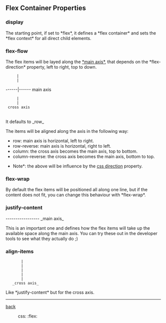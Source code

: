 == Flex Container Properties ==

=== display  ===

The starting point, if set to *flex*, it defines a *flex container* and sets the *flex context* for all direct child elements.

{{{css
.container {
  display: flex;
}
}}}


=== flex-flow ===

The flex items will be layed along the [[https://developer.mozilla.org/en-US/docs/Web/CSS/flex-direction|*main axis*]], that depends on the *flex-direction* property, left to right, top to down.

      |
      |
------|------ main axis
      |
      | 
  cross axis
 
 
{{{css
.container {
  flex-direction: row | row-reverse | column | column-reverse;
}
}}}

It defaults to _row_

The items will be aligned along the axis in the following way:
* row: main axis is horizontal, left to right.
* row-reverse: main axis is horizontal, right to left.
* column: the cross axis becomes the main axis, top to bottom.
* column-reverse: the cross axis becomes the main axis, bottom to top.

*Note*: the above will be influence by the [[https://developer.mozilla.org/en-US/docs/Web/CSS/direction|css direction]] property.


=== flex-wrap ===

By default the flex items will be positioned all along one line, but if the content does not fit, you can change this behaviour with *flex-wrap*.


{{{css
.container {
  flex-wrap: nowrap | wrap | wrap-reverse;
}
}}}


=== justify-content ===

----------------- _main axis_

This is an important one and defines how the flex items will take up the available space along the main axis.
You can try these out in the developer tools to see what they actually do ;)

{{{css
.container {
  justify-content: flex-start | flex-end | center | space-between | space-around | space-evenly | start | end | left | right ... + safe | unsafe;
}
}}}


=== align-items ===

        |
        |
        |
        |
        |
    _cross axis_

Like *justify-content* but for the cross axis.

{{{css
.container {
  align-items: stretch | flex-start | flex-end | center | baseline | first baseline | last baseline | start | end | self-start | self-end + ... safe | unsafe;
}
}}}


----

[[css-flex|back]]

:css: :flex:
